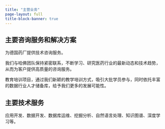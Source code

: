 ```yaml
---
title: "主营业务"
page-layout: full
title-block-banner: true
---
```


## 主要咨询服务和解决方案

为德国药厂提供技术咨询服务。

我们与哈佛团队保持紧密联系，不断学习、研究医药行业的最新动态和技术趋势，从而为客户提供高质量的咨询服务。

教育培训项目，通过我们新颖的教学培训方式，吸引大批学员参与，同时依托丰富的数据行业人才储备库，给予我们更多的发展可能性。

## 主要技术服务
应用开发、数据开发、数据库运维、挖掘分析、自然语言处理、知识图谱、深度学习等。
